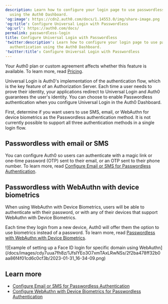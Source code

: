 ```yaml
---
description: Learn how to configure your login page to use passwordless authentication
  using the Auth0 Dashboard.
'og:image': https://cdn2.auth0.com/docs/1.14553.0/img/share-image.png
'og:title': Configure Universal Login with Passwordless
'og:url': https://auth0.com/docs/
permalink: passwordless-login
title: Configure Universal Login with Passwordless
'twitter:description': Learn how to configure your login page to use passwordless
  authentication using the Auth0 Dashboard.
'twitter:title': Configure Universal Login with Passwordless
---
```

<Card title="Availability varies by Auth0 plan">

Your Auth0 plan or custom agreement affects whether this feature is available. To learn more, read [Pricing](https://auth0.com/pricing).

</Card>

<Tooltip tip="Universal Login: Your application redirects to Universal Login, hosted on Auth0's Authorization Server, to verify a user's identity." cta="View Glossary" href="/docs/glossary?term=Universal+Login">Universal Login</Tooltip> is Auth0's implementation of the authentication flow, which is the key feature of an <Tooltip tip="Authorization Server: Centralized server that contributes to defining the boundaries of a user’s access. For example, your authorization server can control the data, tasks, and features available to a user." cta="View Glossary" href="/docs/glossary?term=Authorization+Server">Authorization Server</Tooltip>. Each time a user needs to prove their identity, your applications redirect to Universal Login and Auth0 guarantees the user's identity. You can choose to enable <Tooltip tip="Passwordless: Form of authentication that does not rely on a password as the first factor." cta="View Glossary" href="/docs/glossary?term=Passwordless">Passwordless</Tooltip> authentication when you configure Universal Login in the <Tooltip tip="Auth0 Dashboard: Auth0's main product to configure your services." cta="View Glossary" href="/docs/glossary?term=Auth0+Dashboard">Auth0 Dashboard</Tooltip>.

First, determine if you want users to use SMS, email, or WebAuthn for device biometrics as the Passwordless authentication method. It is not currently possible to support all three authentication methods in a single login flow.

## Passwordless with email or SMS

You can configure Auth0 so users can authenticate with a magic link or one-time password (OTP) sent to their email, or an OTP sent to their phone number. To learn more, read [Configure Email or SMS for Passwordless Authentication](/docs/authenticate/login/auth0-universal-login/passwordless-login/email-or-sms).

## Passwordless with WebAuthn with device biometrics

When using WebAuthn with Device Biometrics, users will be able to authenticate with their password, or with any of their devices that support WebAuthn with Device Biometrics.

Each time they login from a new device, Auth0 will offer them the option to use biometrics instead of a password. To learn more, read [Passwordless with WebAuthn with Device Biometrics](/docs/authenticate/login/auth0-universal-login/passwordless-login/webauthn-device-biometrics).

<Frame>![Example of setting up a Face ID login for specific domain using WebAuthn](/docs/images/cdy7uua7fh8z/1JfsIYEo3O7xmTAxLRwNSs/2f2ba478ff32b0aa86f4f01cd6c0cf3b/2023-01-31_16-34-09.png)</Frame>

## Learn more

* [Configure Email or SMS for Passwordless Authentication](/docs/authenticate/login/auth0-universal-login/passwordless-login/email-or-sms)
* [Configure WebAuthn with Device Biometrics for Passwordless Authentication](/docs/authenticate/login/auth0-universal-login/passwordless-login/webauthn-device-biometrics)